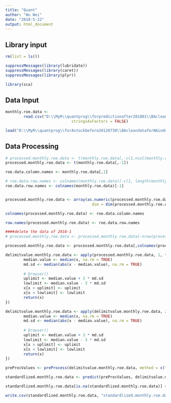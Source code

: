 ```yaml
---
title: "Quant"
author: "Wu Wei"
date: "2018-5-22"
output: html_document
---
```




## Library input
```r
rm(list = ls())

suppressMessages(library(lubridate))
suppressMessages(library(caret))
suppressMessages(library(plyr))

library(sca)

```

## Data Input

```r

monthly.roe.data <- 
        read.csv("D:\\MyR\\quantprog\\forpredictionafter201801\\BAcleandataforNAindustry\\processed.monthly.roe.data.csv", 
                             stringsAsFactors = FALSE)


```

```r
load("D:\\MyR\\quantprog\\forAstockbefore20120730\\BAcleandataforNAindustry\\stockcode")
```


## Data Processing

```r
# processed.monthly.roe.data <- t(monthly.roe.data[,-c(1,ncol(monthly.roe.data))])
processed.monthly.roe.data <- t(monthly.roe.data[,-1])

roe.data.column.names <- monthly.roe.data[,1]

# roe.data.row.names <- colnames(monthly.roe.data)[-c(1, length(monthly.roe.data))]
roe.data.row.names <- colnames(monthly.roe.data)[-1]


processed.monthly.roe.data <- array(as.numeric(processed.monthly.roe.data),
                                      dim = dim(processed.monthly.roe.data))

colnames(processed.monthly.roe.data) <- roe.data.column.names

row.names(processed.monthly.roe.data) <- roe.data.row.names

####delete the data of 2018-1
# processed.monthly.roe.data <- processed.monthly.roe.data[-nrow(processed.monthly.roe.data),]

```

```r
processed.monthly.roe.data <- processed.monthly.roe.data[,colnames(processed.monthly.roe.data) %in% stockcode]
```


```r

delimitvalue.monthly.roe.data <- apply(processed.monthly.roe.data, 1, function(x) {
        median.value <- median(x, na.rm = TRUE)
        md.sd <- median(abs(x - median.value), na.rm = TRUE)
        
        # browser()
        uplimit <- median.value + 3 * md.sd
        lowlimit <- median.value - 3 * md.sd
        x[x > uplimit] <- uplimit
        x[x < lowlimit] <- lowlimit
        return(x)
})

```

```r

delimitvalue.monthly.roe.data <- apply(delimitvalue.monthly.roe.data, 2, function(x) {
        median.value <- median(x, na.rm = TRUE)
        md.sd <- median(abs(x - median.value), na.rm = TRUE)
        
        # browser()
        uplimit <- median.value + 3 * md.sd
        lowlimit <- median.value - 3 * md.sd
        x[x > uplimit] <- uplimit
        x[x < lowlimit] <- lowlimit
        return(x)
})

```


```r
preProcValues <- preProcess(delimitvalue.monthly.roe.data, method = c("center","scale"))

standardlized.monthly.roe.data <- predict(preProcValues, delimitvalue.monthly.roe.data)

standardlized.monthly.roe.data[is.na(standardlized.monthly.roe.data)] <- 0
```




```r
write.csv(standardlized.monthly.roe.data, "standardlized.monthly.roe.data.csv")


```

